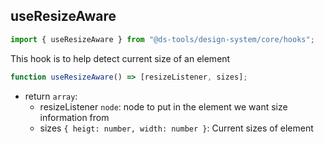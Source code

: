 
<Meta title="Design System/Core/Hooks/useResizeAware" />

## useResizeAware

```js
import { useResizeAware } from "@ds-tools/design-system/core/hooks";
```

This hook is to help detect current size of an element

```js
function useResizeAware() => [resizeListener, sizes];
```

-   return `array`:
    -   resizeListener `node`: node to put in the element we want size information from
    -   sizes `{ heigt: number, width: number }`: Current sizes of element
